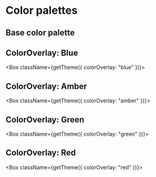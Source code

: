 

<Meta title="Documentation/Color palette" />

# Color palettes

## Base color palette

<Box className={getTheme()}>
  <ColorPalette />
</Box>

## ColorOverlay: Blue

<Box className={getTheme({ colorOverlay: "blue" })}>
  <ColorPalette>
    <ColorPalette />
  </ColorPalette>
</Box>

## ColorOverlay: Amber

<Box className={getTheme({ colorOverlay: "amber" })}>
  <ColorPalette>
    <ColorPalette />
  </ColorPalette>
</Box>

## ColorOverlay: Green

<Box className={getTheme({ colorOverlay: "green" })}>
  <ColorPalette>
    <ColorPalette />
  </ColorPalette>
</Box>

## ColorOverlay: Red

<Box className={getTheme({ colorOverlay: "red" })}>
  <ColorPalette>
    <ColorPalette />
  </ColorPalette>
</Box>
